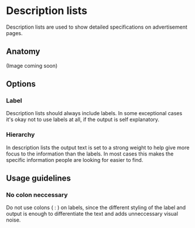 # Description lists

Description lists are used to show detailed specifications on advertisement pages.

## Anatomy

(Image coming soon)

## Options

### Label

Description lists should always include labels. In some exceptional cases it's okay not to use labels at all, if the output is self explanatory.

### Hierarchy

In description lists the output text is set to a strong weight to help give more focus to the information than the labels. In most cases this makes the specific information people are looking for easier to find.

## Usage guidelines

### No colon neccessary

Do not use colons ( : ) on labels, since the different styling of the label and output is enough to differentiate the text and adds unneccessary visual noise.
